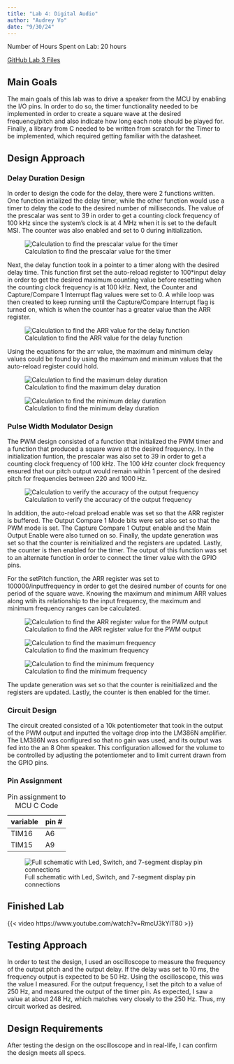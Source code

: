 ```yaml
---
title: "Lab 4: Digital Audio"
author: "Audrey Vo"
date: "9/30/24"
---
```


Number of Hours Spent on Lab: 20 hours

[GitHub Lab 3 Files](https://github.com/audreyvo23/e155-lab4)

## Main Goals
The main goals of this lab was to drive a speaker from the MCU by enabling the I/O pins. In order to do so, the timer functionality needed to be implemented in order to create a square wave at the desired frequency/pitch and also indicate how long each note should be played for. Finally, a library from C needed to be written from scratch for the Timer to be implemented, which required getting familiar with the datasheet.

## Design Approach

### Delay Duration Design
In order to design the code for the delay, there were 2 functions written. One function intialized the delay timer, while the other function would use a timer to delay the code to the desired number of milliseconds. The value of the prescalar was sent to 39 in order to get a counting clock frequency of 100 kHz since the system's clock is at 4 MHz when it is set to the default MSI. The counter was also enabled and set to 0 during initialization.

![Calculation to find the prescalar value for the timer](images/prescalercalc.png)

Next, the delay function took in a pointer to a timer along with the desired delay time. This function first set the auto-reload register to 100*input delay in order to get the desired maximum counting value before resetting when the counting clock frequency is at 100 kHz. Next, the Counter and Capture/Compare 1 Interrupt flag values were set to 0. A while loop was then created to keep running until the Capture/Compare Interrupt flag is turned on, which is when the counter has a greater value than the ARR register.

![Calculation to find the ARR value for the delay function](images/delayarr.png)

Using the equations for the arr value, the maximum and minimum delay values could be found by using the maximum and minimum values that the auto-reload register could hold. 

![Calculation to find the maximum delay duration](images/maxarr.png)

![Calculation to find the minimum delay duration](images/mindelay2.png)

### Pulse Width Modulator Design 
The PWM design consisted of a function that initialized the PWM timer and a function that produced a square wave at the desired frequency. In the initialization funtion, the prescalar was also set to 39 in order to get a counting clock frequency of 100 kHz. The 100 kHz counter clock frequency ensured that our pitch output would remain within 1 percent of the desired pitch for frequencies between 220 and 1000 Hz. 

![Calculation to verify the accuracy of the output frequency](images/accuracycalc.png)

In addition, the auto-reload preload enable was set so that the ARR register is buffered. The Output Compare 1 Mode bits were set also set so that the PWM mode is set. The Capture Compare 1 Output enable and the Main Output Enable were also turned on so. Finally, the update generation was set so that the counter is reinitialized and the registers are updated. Lastly, the counter is then enabled for the timer. The output of this function was set to an alternate function in order to connect the timer value with the GPIO pins. 

For the setPitch function, the ARR register was set to 100000/inputfrequency in order to get the desired number of counts for one period of the square wave.
Knowing the maximum and minimum ARR values along wtih its relationship to the input frequency, the maximum and minimum frequency ranges can be calculated.

![Calculation to find the ARR register value for the PWM output](images/pwmarr.png)

![Calculation to find the maximum frequency](images/maxpitch2.png)

![Calculation to find the minimum frequency](images/minpitch.png)

The update generation was set so that the counter is reinitialized and the registers are updated. Lastly, the counter is then enabled for the timer. 

### Circuit Design
The circuit created consisted of a 10k potentiometer that took in the output of the PWM output and inputted the voltage drop into the LM386N amplifier. The LM386N was configured so that no gain was used, and its output was fed into the an 8 Ohm speaker. This configuration allowed for the volume to be controlled by adjusting the potentiometer and to limit current drawn from the GPIO pins. 

### Pin Assignment

| variable| pin # |
|---------|:------|
| TIM16   |   A6  |  
| TIM15   |   A9  |   

: Pin assignment to MCU C Code

![Full schematic with Led, Switch, and 7-segment display pin connections](images/schematiclab4.png)

## Finished Lab 
{{< video https://www.youtube.com/watch?v=RmcU3kYlT80 >}}

## Testing Approach
In order to test the design, I used an oscilloscope to measure the frequency of the output pitch and the output delay. If the delay was set to 10 ms, the frequency output is expected to be 50 Hz. Using the oscilloscope, this was the value I measured. For the output frequency, I set the pitch to a value of 250 Hz, and measured the output of the timer pin. As expected, I saw a value at about 248 Hz, which matches very closely to the 250 Hz. Thus, my circuit worked as desired.

## Design Requirements
After testing the design on the oscilloscope and in real-life, I can confirm the design meets all specs.


